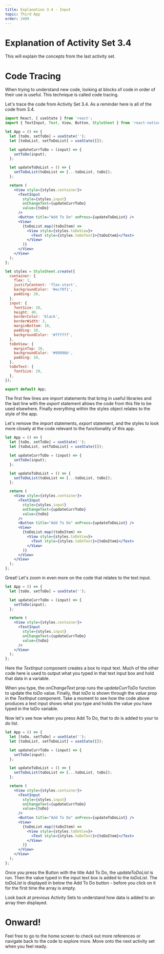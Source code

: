 ```yaml
---
title: Explanation 3.4 - Input
topic: Third App
order: 2409
---
```


# Explanation of Activity Set 3.4

This will explain the concepts from the last activity set.

# Code Tracing

When trying to understand  new code, looking at blocks of code in order of their use is useful. This technique is called code tracing.

Let's trace the code from Activity Set 3.4. As a reminder here is all of the code from 3.4.

```jsx
import React, { useState } from 'react';
import { TextInput, Text, View, Button, StyleSheet } from 'react-native';

let App = () => {
  let [toDo, setToDo] = useState('');
  let [toDoList, setToDoList] = useState([]);

  let updateCurrToDo = (input) => {
    setToDo(input);
  };

  let updateToDoList = () => {
    setToDoList(toDoList => [...toDoList, toDo]);
  };

  return (
    <View style={styles.container}>
      <TextInput
        style={styles.input}
        onChangeText={updateCurrToDo}
        value={toDo}
      />
      <Button title="Add To Do" onPress={updateToDoList} />
      <View>
        {toDoList.map((toDoItem) => 
          <View style={styles.toDoView}>
            <Text style={styles.toDoText}>{toDoItem}</Text>
          </View>
        )}
      </View>
    </View>
  );
};

let styles = StyleSheet.create({
  container: {
    flex: 1,
    justifyContent: 'flex-start',
    backgroundColor: '#ecf0f1',
    padding: 20,
  },
  input: {
    fontSize: 20,
    height: 40,
    borderColor: 'black',
    borderWidth: 3,
    marginBottom: 10,
    padding: 10,
    backgroundColor: '#ffffff',
  },
  toDoView: {
    marginTop: 20,
    backgroundColor: '#9999bb',
    padding: 10,
  },
  toDoText: {
    fontSize: 20,
  },
});

export default App;
```

The first few lines are *import* statements that bring in useful libraries and the last line with the *export* statement allows the code from this file to be used elsewhere. Finally everything within the styles object relates to the style of the app.

Let's remove the *import* statements, *export* statement, and the styles to look more closely at the code relevant to the functionality of this app.

```jsx
let App = () => {
  let [toDo, setToDo] = useState('');
  let [toDoList, setToDoList] = useState([]);

  let updateCurrToDo = (input) => {
    setToDo(input);
  };

  let updateToDoList = () => {
    setToDoList(toDoList => [...toDoList, toDo]);
  };

  return (
    <View style={styles.container}>
      <TextInput
        style={styles.input}
        onChangeText={updateCurrToDo}
        value={toDo}
      />
      <Button title="Add To Do" onPress={updateToDoList} />
      <View>
        {toDoList.map((toDoItem) => 
          <View style={styles.toDoView}>
            <Text style={styles.toDoText}>{toDoItem}</Text>
          </View>
        )}
      </View>
    </View>
  );
};
```

Great! Let's zoom in even more on the code that relates to the text input.

```jsx
let App = () => {
  let [toDo, setToDo] = useState('');

  let updateCurrToDo = (input) => {
    setToDo(input);
  };

  return (
    <View style={styles.container}>
      <TextInput
        style={styles.input}
        onChangeText={updateCurrToDo}
        value={toDo}
      />
    </View>
  );
};
```

Here the *TextInput* component creates a box to input text. Much of the other code here is used to output what you typed in that text input box and hold that data in a variable.

When you type, the *onChangeText* prop runs the *updateCurrToDo* function to update the *toDo* value. Finally, that *toDo* is shown through the *value* prop in the *TextInput* component. Take a moment to see how the code above produces a text input shows what you type and holds the value you have typed in the toDo variable.

Now let's see how when you press Add To Do, that to do is added to your to do list.

```jsx
let App = () => {
  let [toDo, setToDo] = useState('');
  let [toDoList, setToDoList] = useState([]);

  let updateCurrToDo = (input) => {
    setToDo(input);
  };

  let updateToDoList = () => {
    setToDoList(toDoList => [...toDoList, toDo]);
  };

  return (
    <View style={styles.container}>
      <TextInput
        style={styles.input}
        onChangeText={updateCurrToDo}
        value={toDo}
      />
      <Button title="Add To Do" onPress={updateToDoList} />
      <View>
        {toDoList.map((toDoItem) => 
          <View style={styles.toDoView}>
            <Text style={styles.toDoText}>{toDoItem}</Text>
          </View>
        )}
      </View>
    </View>
  );
};
```

Once you press the Button with the title Add To Do, the *updateToDoList* is run. Then the value typed in the input text box is added to the *toDoList*. The *toDoList* is displayed in below the Add To Do button - before you click on it for the first time the array is empty.

Look back at previous Activity Sets to understand how data is added to an array then displayed.

# Onward!

Feel free to go to the home screen to check out more references or navigate back to the code to explore more.
Move onto the next activity set when you feel ready.